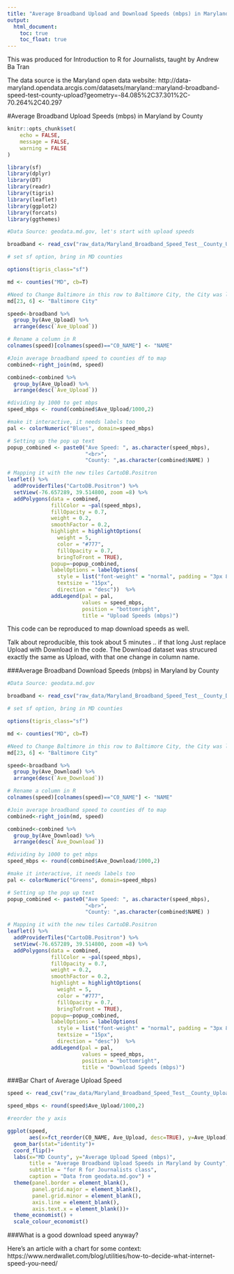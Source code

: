 ```yaml
---
title: "Average Broadband Upload and Download Speeds (mbps) in Maryland by County"
output:
  html_document: 
    toc: true
    toc_float: true
---
```

This was produced for Introduction to R for Journalists, taught by Andrew Ba Tran

The data source is the Maryland open data website: http://data-maryland.opendata.arcgis.com/datasets/maryland::maryland-broadband-speed-test-county-upload?geometry=-84.085%2C37.301%2C-70.264%2C40.297

#Average Broadband Upload Speeds (mbps) in Maryland by County

```r
knitr::opts_chunk$set(
	echo = FALSE,
	message = FALSE,
	warning = FALSE
)
```
```r
library(sf)
library(dplyr)
library(DT)
library(readr)
library(tigris)
library(leaflet)
library(ggplot2)
library(forcats)
library(ggthemes)
```
```r
#Data Source: geodata.md.gov, let's start with upload speeds

broadband <- read_csv("raw_data/Maryland_Broadband_Speed_Test__County_Upload.csv")

# set sf option, bring in MD counties

options(tigris_class="sf")

md <- counties("MD", cb=T)

#Need to Change Baltimore in this row to Baltimore City, the City was left off
md[23, 6] <- "Baltimore City"

speed<-broadband %>% 
  group_by(Ave_Upload) %>% 
  arrange(desc(`Ave_Upload`))

# Rename a column in R
colnames(speed)[colnames(speed)=="C0_NAME"] <- "NAME"

#Join average broadband speed to counties df to map
combined<-right_join(md, speed)

combined<-combined %>% 
  group_by(Ave_Upload) %>% 
  arrange(desc(`Ave_Upload`))

#dividing by 1000 to get mbps
speed_mbps <- round(combined$Ave_Upload/1000,2)

#make it interactive, it needs labels too
pal <- colorNumeric("Blues", domain=speed_mbps)

# Setting up the pop up text
popup_combined <- paste0("Ave Speed: ", as.character(speed_mbps),
                         "<br>",
                         "County: ",as.character(combined$NAME) )
```
```r

# Mapping it with the new tiles CartoDB.Positron
leaflet() %>%
  addProviderTiles("CartoDB.Positron") %>%
  setView(-76.657289, 39.514800, zoom =8) %>% 
  addPolygons(data = combined, 
              fillColor = ~pal(speed_mbps), 
              fillOpacity = 0.7, 
              weight = 0.2, 
              smoothFactor = 0.2, 
              highlight = highlightOptions(
                weight = 5,
                color = "#777",
                fillOpacity = 0.7,
                bringToFront = TRUE),
              popup=~popup_combined,
              labelOptions = labelOptions(
                style = list("font-weight" = "normal", padding = "3px 8px"),
                textsize = "15px",
                direction = "desc"))  %>%
              addLegend(pal = pal, 
                        values = speed_mbps, 
                        position = "bottomright", 
                        title = "Upload Speeds (mbps)")  
```

This code can be reproduced to map download speeds as well.

Talk about reproducible, this took about 5 minutes ..  if that long Just replace Upload with Download in the code. The Download dataset was strucured exactly the same as Upload, with that one change in column name. 

###Average Broadband Download Speeds (mbps) in Maryland by County

```r
#Data Source: geodata.md.gov

broadband <- read_csv("raw_data/Maryland_Broadband_Speed_Test__County_Download.csv")

# set sf option, bring in MD counties

options(tigris_class="sf")

md <- counties("MD", cb=T)

#Need to Change Baltimore in this row to Baltimore City, the City was left off
md[23, 6] <- "Baltimore City"

speed<-broadband %>% 
  group_by(Ave_Download) %>% 
  arrange(desc(`Ave_Download`))

# Rename a column in R
colnames(speed)[colnames(speed)=="C0_NAME"] <- "NAME"

#Join average broadband speed to counties df to map
combined<-right_join(md, speed)

combined<-combined %>% 
  group_by(Ave_Download) %>% 
  arrange(desc(`Ave_Download`))

#dividing by 1000 to get mbps
speed_mbps <- round(combined$Ave_Download/1000,2)

#make it interactive, it needs labels too
pal <- colorNumeric("Greens", domain=speed_mbps)

# Setting up the pop up text
popup_combined <- paste0("Ave Speed: ", as.character(speed_mbps),
                         "<br>",
                         "County: ",as.character(combined$NAME) )
```
```r

# Mapping it with the new tiles CartoDB.Positron
leaflet() %>%
  addProviderTiles("CartoDB.Positron") %>%
  setView(-76.657289, 39.514800, zoom =8) %>% 
  addPolygons(data = combined, 
              fillColor = ~pal(speed_mbps), 
              fillOpacity = 0.7, 
              weight = 0.2, 
              smoothFactor = 0.2, 
              highlight = highlightOptions(
                weight = 5,
                color = "#777",
                fillOpacity = 0.7,
                bringToFront = TRUE),
              popup=~popup_combined,
              labelOptions = labelOptions(
                style = list("font-weight" = "normal", padding = "3px 8px"),
                textsize = "15px",
                direction = "desc"))  %>%
              addLegend(pal = pal, 
                        values = speed_mbps, 
                        position = "bottomright", 
                        title = "Download Speeds (mbps)")  
```

###Bar Chart of Average Upload Speed

```r
speed <- read_csv("raw_data/Maryland_Broadband_Speed_Test__County_Upload.csv")

speed_mbps <- round(speed$Ave_Upload/1000,2)

#reorder the y axis

ggplot(speed,
       aes(x=fct_reorder(C0_NAME, Ave_Upload, desc=TRUE), y=Ave_Upload)) +
  geom_bar(stat="identity")+
  coord_flip()+
  labs(x="MD County", y="Average Upload Speed (mbps)", 
       title = "Average Broadband Upload Speeds in Maryland by County",
       subtitle = "for R for Journalists class",
       caption = "Data from geodata.md.gov") +
  theme(panel.border = element_blank(), 
        panel.grid.major = element_blank(),
        panel.grid.minor = element_blank(), 
        axis.line = element_blank(),
        axis.text.x = element_blank())+ 
  theme_economist() +
  scale_colour_economist()
```

###What is a good download speed anyway? 

Here's an article with a chart for some context:
https://www.nerdwallet.com/blog/utilities/how-to-decide-what-internet-speed-you-need/ 